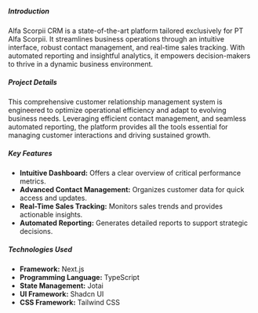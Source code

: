 ##### Introduction

Alfa Scorpii CRM is a state-of-the-art platform tailored exclusively for PT Alfa Scorpii. It streamlines business operations through an intuitive interface, robust contact management, and real-time sales tracking. With automated reporting and insightful analytics, it empowers decision-makers to thrive in a dynamic business environment.

##### Project Details

This comprehensive customer relationship management system is engineered to optimize operational efficiency and adapt to evolving business needs. Leveraging efficient contact management, and seamless automated reporting, the platform provides all the tools essential for managing customer interactions and driving sustained growth.

##### Key Features

- **Intuitive Dashboard:** Offers a clear overview of critical performance metrics.
- **Advanced Contact Management:** Organizes customer data for quick access and updates.
- **Real-Time Sales Tracking:** Monitors sales trends and provides actionable insights.
- **Automated Reporting:** Generates detailed reports to support strategic decisions.

##### Technologies Used

- **Framework:** Next.js
- **Programming Language:** TypeScript
- **State Management:** Jotai
- **UI Framework:** Shadcn UI
- **CSS Framework:** Tailwind CSS

